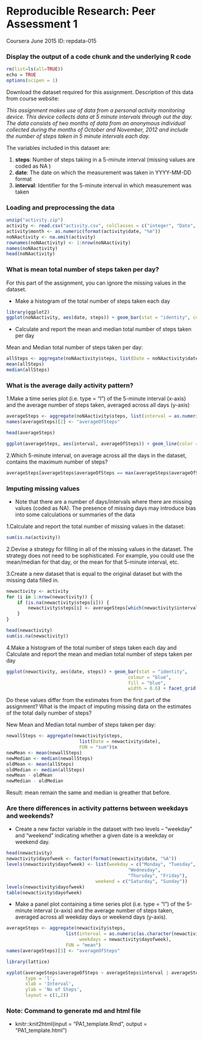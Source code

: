 Reproducible Research: Peer Assessment 1
==========================================
Coursera June 2015  ID: repdata-015

### Display the output of a code chunk and the underlying R code 
```r
rm(list=ls(all=TRUE))
echo = TRUE
options(scipen = 1) 
```
Download the dataset required for this assignment.  Description of this data from course website: 

*This assignment makes use of data from a personal activity monitoring device. This device collects data at 5 minute intervals through out the day. The data consists of two months of data from an anonymous individual collected during the months of October and November, 2012 and include the number of steps taken in 5 minute intervals each day.*

The variables included in this dataset are:

1. **steps**: Number of steps taking in a 5-minute interval (missing values are coded as NA ) 
2. **date**: The date on which the measurement was taken in YYYY-MM-DD format 
3. **interval**: Identifier for the 5-minute interval in which measurement was taken

### Loading and preprocessing the data
```r
unzip("activity.zip")
activity <- read.csv("activity.csv", colClasses = c("integer", "Date", "factor"))
activity$month <- as.numeric(format(activity$date, "%m"))
noNAactivity <- na.omit(activity)
rownames(noNAactivity) <- 1:nrow(noNAactivity)
names(noNAactivity)
head(noNAactivity)
```


### What is mean total number of steps taken per day?
For this part of the assignment, you can ignore the missing values in the dataset.

* Make a histogram of the total number of steps taken each day
```r
library(ggplot2)
ggplot(noNAactivity, aes(date, steps)) + geom_bar(stat = "identity", colour = "red", fill = "red", width =0.6) + facet_grid(. ~ month, scales = "free")+ labs(title = "Histogram for Total No of Steps Taken Each Day", x = "Date", y = "Total no of steps")
```

* Calculate and report the mean and median total number of steps taken per day

Mean and Median total number of steps taken per day:
```r
allSteps <- aggregate(noNAactivity$steps, list(Date = noNAactivity$date), FUN = "sum")$x
mean(allSteps)
median(allSteps)
```

### What is the average daily activity pattern?
1.Make a time series plot (i.e. type = "l") of the 5-minute interval (x-axis) and the average number of steps taken, averaged across all days (y-axis)

```r
averageSteps <- aggregate(noNAactivity$steps, list(interval = as.numeric(as.character(noNAactivity$interval))), FUN = "mean")
names(averageSteps)[2] <- "averageOfSteps"

head(averageSteps)

ggplot(averageSteps, aes(interval, averageOfSteps)) + geom_line(color = "blue", size = 0.8) + labs(title = "Time Series Plot for 5-minute Interval", x = "5-minute intervals", y = "Average No of Steps Taken")
```

2.Which 5-minute interval, on average across all the days in the dataset, contains the maximum number of steps?
```r
averageSteps[averageSteps$averageOfSteps == max(averageSteps$averageOfSteps), ]
```

### Imputing missing values
* Note that there are a number of days/intervals where there are missing values
(coded as NA). The presence of missing days may introduce bias into some
calculations or summaries of the data

 1.Calculate and report the total number of missing values in the dataset:

```r
sum(is.na(activity))
```

 2.Devise a strategy for filling in all of the missing values in the dataset. The strategy does not need to be sophisticated. For example, you could use
the mean/median for that day, or the mean for that 5-minute interval, etc.

 3.Create a new dataset that is equal to the original dataset but with the
missing data filled in.

```r
newactivity <- activity 
for (i in 1:nrow(newactivity)) {
    if (is.na(newactivity$steps[i])) {
        newactivity$steps[i] <- averageSteps[which(newactivity$interval[i] == averageSteps$interval), ]$averageOfSteps
    }
}

head(newactivity)
sum(is.na(newactivity))
```

 4.Make a histogram of the total number of steps taken each day and Calculate
and report the mean and median total number of steps taken per day 

```r
ggplot(newactivity, aes(date, steps)) + geom_bar(stat = "identity",
                                             colour = "blue",
                                             fill = "blue",
                                             width = 0.6) + facet_grid(. ~ month, scales = "free") + labs(title = "Histogram for Total No of Steps Taken Each Day (no missing data)", x = "Date", y = "Total no of steps")
```

Do these values differ from the estimates from the first part of the assignment? What is the impact of imputing missing data on the estimates of the total daily number of steps?

New Mean and Median total number of steps taken per day:
```r
newallSteps <- aggregate(newactivity$steps, 
                           list(Date = newactivity$date), 
                           FUN = "sum")$x
newMean <- mean(newallSteps)
newMedian <- median(newallSteps)
oldMean <- mean(allSteps)
oldMedian <- median(allSteps)
newMean - oldMean
newMedian - oldMedian
```
Result: mean remain the same and median is greather that before.

### Are there differences in activity patterns between weekdays and weekends?

* Create a new factor variable in the dataset with two levels -- "weekday" and "weekend" indicating whether a given date is a weekday or weekend day.

```r
head(newactivity)
newactivity$dayofweek <- factor(format(newactivity$date, "%A"))
levels(newactivity$dayofweek) <- list(weekday = c("Monday", "Tuesday",
                                             "Wednesday", 
                                             "Thursday", "Friday"),
                                 weekend = c("Saturday", "Sunday"))
levels(newactivity$dayofweek)
table(newactivity$dayofweek)
```

* Make a panel plot containing a time series plot (i.e. type = "l") of the
5-minute interval (x-axis) and the average number of steps taken, averaged
across all weekday days or weekend days (y-axis).

```r
averageSteps <- aggregate(newactivity$steps, 
                      list(interval = as.numeric(as.character(newactivity$interval)), 
                           weekdays = newactivity$dayofweek),
                      FUN = "mean")
names(averageSteps)[3] <- "averageOfSteps"

library(lattice)

xyplot(averageSteps$averageOfSteps ~ averageSteps$interval | averageSteps$weekdays, 
       type = 'l',
       xlab = 'Interval',
       ylab = 'No of Steps',
       layout = c(1,2))
```

### Note: Command to generate md and html file
*  knitr::knit2html(input = "PA1_template.Rmd",  output = "PA1_template.html")
